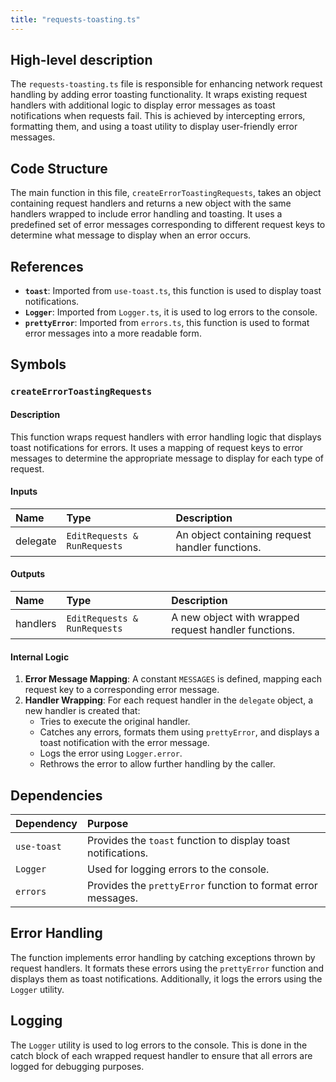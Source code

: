 ```yaml
---
title: "requests-toasting.ts"
---
```


## High-level description

The `requests-toasting.ts` file is responsible for enhancing network request handling by adding error toasting functionality. It wraps existing request handlers with additional logic to display error messages as toast notifications when requests fail. This is achieved by intercepting errors, formatting them, and using a toast utility to display user-friendly error messages.

## Code Structure

The main function in this file, `createErrorToastingRequests`, takes an object containing request handlers and returns a new object with the same handlers wrapped to include error handling and toasting. It uses a predefined set of error messages corresponding to different request keys to determine what message to display when an error occurs.

## References

- **`toast`**: Imported from `use-toast.ts`, this function is used to display toast notifications.
- **`Logger`**: Imported from `Logger.ts`, it is used to log errors to the console.
- **`prettyError`**: Imported from `errors.ts`, this function is used to format error messages into a more readable form.

## Symbols

### `createErrorToastingRequests`
#### Description
This function wraps request handlers with error handling logic that displays toast notifications for errors. It uses a mapping of request keys to error messages to determine the appropriate message to display for each type of request.

#### Inputs
| Name     | Type                        | Description                                      |
|:---------|:----------------------------|:-------------------------------------------------|
| delegate | `EditRequests & RunRequests` | An object containing request handler functions.  |

#### Outputs
| Name     | Type                        | Description                                      |
|:---------|:----------------------------|:-------------------------------------------------|
| handlers | `EditRequests & RunRequests` | A new object with wrapped request handler functions. |

#### Internal Logic
1. **Error Message Mapping**: A constant `MESSAGES` is defined, mapping each request key to a corresponding error message.
2. **Handler Wrapping**: For each request handler in the `delegate` object, a new handler is created that:
   - Tries to execute the original handler.
   - Catches any errors, formats them using `prettyError`, and displays a toast notification with the error message.
   - Logs the error using `Logger.error`.
   - Rethrows the error to allow further handling by the caller.

## Dependencies

| Dependency | Purpose                                                                 |
|:-----------|:------------------------------------------------------------------------|
| `use-toast` | Provides the `toast` function to display toast notifications.           |
| `Logger`    | Used for logging errors to the console.                                 |
| `errors`    | Provides the `prettyError` function to format error messages.           |

## Error Handling

The function implements error handling by catching exceptions thrown by request handlers. It formats these errors using the `prettyError` function and displays them as toast notifications. Additionally, it logs the errors using the `Logger` utility.

## Logging

The `Logger` utility is used to log errors to the console. This is done in the catch block of each wrapped request handler to ensure that all errors are logged for debugging purposes.